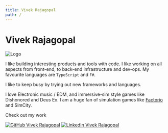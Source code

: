 ```yaml
---
title: Vivek Rajagopal
path: /
---
```





<Page class="landing">

<h1>Vivek Rajagopal</h1>

<img src={avatar} class="avatar" alt="Logo" />

I like building interesting products and tools with code. I like working on all aspects from front-end, to back-end infrastructure and dev-ops. My favourite languages are `TypeScript` and `F#`.

I like to keep busy by trying out new frameworks and languages.

I love Electronic music / EDM, and immersive-sim style games like Dishonored and Deus Ex. I am a huge fan of simulation games like [Factorio](https://www.youtube.com/watch?v=5yLaYuuBWRM) and SimCity.

Check out my <Link to="/work">work</Link>

<span style="text-align:center;">
  <a href="https://github.com/VivekRajagopal"><img class="link" src={github} alt="GitHub Vivek Rajagopal" /></a>
  <a href="https://www.linkedin.com/in/vivek-rajagopal-0a60ab9b/"><img class="link" src={linkedin} alt="LinkedIn Vivek Rajagopal" /></a>
</span>
</Page>
